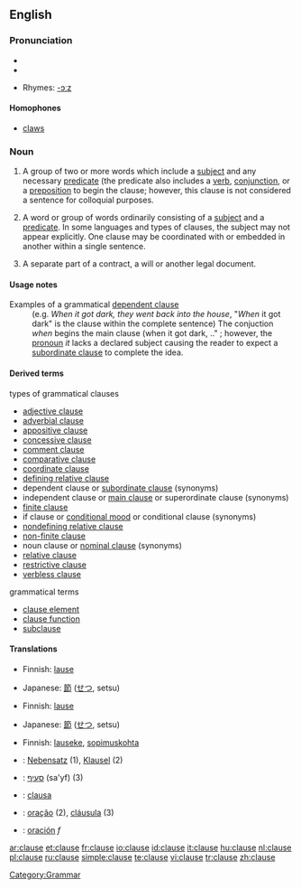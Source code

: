 ==English==

===Pronunciation===
* {{IPA|/klɔːz/}}
*{{audio|en-us-clause.ogg|Audio (US)}}

* Rhymes: [[Rhymes:English:-ɔːz|-ɔːz]]

====Homophones====
*[[claws]]

===Noun===
{{en-noun}}

# {{colloquial}} A group of two or more words which include a [[subject]] and any necessary [[predicate]] (the predicate also includes a [[verb]], [[conjunction]], or a [[preposition]] to begin the clause; however, this clause is not considered a sentence for colloquial purposes.
# {{grammar}} A word or group of words ordinarily consisting of a [[subject]] and a [[predicate]]. In some languages and  types of clauses, the subject may not appear explicitly. One clause may be coordinated with or embedded in another within a single sentence.
# {{law}} A separate part of a contract, a will or another legal document.

====Usage notes====
; Examples of a grammatical [[dependent clause]]
:(e.g. ''When it got dark, they went back into the house'', "''When'' it got dark" is the clause within the complete sentence) The conjuction ''when'' begins the main clause (when it got dark, .." ; however, the [[pronoun]] ''it'' lacks a declared subject causing the reader to expect a [[subordinate clause]] to complete the idea.

====Derived terms====
;types of grammatical clauses
*[[adjective clause]]
*[[adverbial clause]]
*[[appositive clause]]
*[[concessive clause]]
*[[comment clause]]
*[[comparative clause]]
*[[coordinate clause]]
*[[defining relative clause]]
*dependent clause or [[subordinate clause]] (synonyms)
*independent clause or [[main clause]] or superordinate clause (synonyms)
*[[finite clause]]
*if clause or [[conditional mood]] or conditional clause (synonyms)
*[[nondefining relative clause]]
*[[non-finite clause]]
*noun clause or [[nominal clause]] (synonyms)
*[[relative clause]]
*[[restrictive clause]]
*[[verbless clause]]

;grammatical terms
*[[clause element]]
*[[clause function]]
*[[subclause]]

====Translations====
{{trans-top|(colloquial) a group of two or more words which include a subject and any necessary predicate}}
*Finnish: [[lause]]
{{trans-mid}}
*Japanese: [[節]] ([[せつ]], setsu)
{{trans-bottom}}

{{trans-top|(grammar) a word or group of words ordinarily consisting of a subject and a predicate}}
*Finnish: [[lause]]
{{trans-mid}}
*Japanese: [[節]] ([[せつ]], setsu)
{{trans-bottom}}

{{trans-top|a separate part of a contract}}
*Finnish: [[lauseke]], [[sopimuskohta]]
{{trans-mid}}
{{trans-bottom}}

{{checktrans}}
{{trans-top|Translations to be categorized}}
*{{ttbc|German}}: [[Nebensatz]] {{m}} (1), [[Klausel]] {{f}} (2)
*{{ttbc|Hebrew}}: [[סעיף]] (sa'yf) {{m}} (3)
*{{ttbc|Interlingua}}: [[clausa]]
{{trans-mid}}
*{{ttbc|Portuguese}}: [[oração]] {{f}} (2), [[cláusula]] {{f}} (3)
*{{ttbc|Spanish}}: [[oración]] ''f''
{{trans-bottom}}

[[Category:Grammar]]

[[ar:clause]]
[[et:clause]]
[[fr:clause]]
[[io:clause]]
[[id:clause]]
[[it:clause]]
[[hu:clause]]
[[nl:clause]]
[[pl:clause]]
[[ru:clause]]
[[simple:clause]]
[[te:clause]]
[[vi:clause]]
[[tr:clause]]
[[zh:clause]]